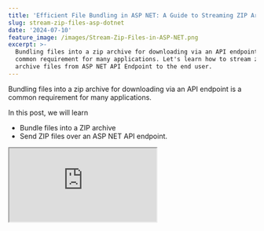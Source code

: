 ```yaml
---
title: 'Efficient File Bundling in ASP NET: A Guide to Streaming ZIP Archives'
slug: stream-zip-files-asp-dotnet
date: '2024-07-10'
feature_image: /images/Stream-Zip-Files-in-ASP-NET.png
excerpt: >-
  Bundling files into a zip archive for downloading via an API endpoint is a
  common requirement for many applications. Let's learn how to stream zip
  archive files from ASP NET API Endpoint to the end user.
---
```

Bundling files into a zip archive for downloading via an API endpoint is a common requirement for many applications.

In this post, we will learn

-   Bundle files into a ZIP archive
-   Send ZIP files over an ASP NET API endpoint.

<iframe src="https://www.youtube.com/embed/U0uyhX4JX8w?feature=oembed" />

We’ll explore two approaches: the first is simple but inefficient, and the second, with only a few extra lines of code, dramatically enhances the download experience and overall application performance.

For the demo, I’ll store the files in Amazon S3, which I will retrieve, zip, and send back to the user. The same approach applies if you’re streaming files from a disk or any other cloud storage.

Thank you to AWS for sponsoring this video; it’s part of my [ASP NET Series](/blog/tag/asp-net/).

## Bundle Files into Zip Archive in .NET

The [System.IO.Compression Namespace](https://learn.microsoft.com/en-us/dotnet/api/system.io.compression) contains classes that provide classes for basic compression and decompression services in .NET.

We will use the [ZipArchive](https://learn.microsoft.com/en-us/dotnet/api/system.io.compression.ziparchive) class to create a zip archive.

To create a zip archive, we need files.

Files can come from anywhere - in memory for your application, file storage, cloud storage, etc.

For this demo, I have them coming from Aamzon S3.

Amazon Simple Storage Service (S3) is an object storage service that provides a scalable and secure storage infrastructure.

<PostCard 
  title="Amazon S3 For the .NET Developer: How to Easily Get Started"
  description="Learn how to get started with Amazon S3 from a .NET Core application. We will learn how to store and retrieve data from the storage, important concepts to be aware of while using S3."
  slug="amazon-s3-dotnet/"
  image="/images/size/w1200/storage-box.jpg"
/>

The code below shows an example of how you can build a Zip archive using the ZipArchive class in .NET.

It first lists all the files in an S3 bucket using the AmazonS3Client instance. Again, based on your application logic and the use case, this could be a subset of files in the bucket (or wherever they are stored).

We create a MemoryStream, which is the underlying stream for the ZipArchive.

The ZipArchive instance must be created with the `leaveOpen` flag set to true to use the underlying stream (`MemoryStream` in this case) even after disposing of the `ZipArchive` instance.

As we read the file contents from the S3 bucket, we write that to the archive as a new Entry. An entry is nothing but a new file within the Zip archive.

```csharp
var bucketName = "myapp-data-files";
var listObjects = await amazonS3Client
    .ListObjectsV2Async(new ListObjectsV2Request() {BucketName = bucketName});

var zipStream = new MemoryStream();
using var zipArchive = new ZipArchive(
    zipStream, ZipArchiveMode.Create, leaveOpen: true);
    
foreach (var s3Object in listObjects.S3Objects)
{
    var file = await amazonS3Client
        .GetObjectAsync(s3Object.BucketName, s3Object.Key);
    var entry = zipArchive.CreateEntry(file.Key);
    await using var entryStream = entry.Open();
    await file.ResponseStream.CopyToAsync(entryStream);
}

zipArchive.Dispose();
zipStream.Seek(0, SeekOrigin.Begin);
```

Once all the files are written into the `ZipArchive` we can dispose of the instance and use the underlying `MemoryStream` instance for the Zip archive contents.

💡

It's important to call the __Dispose__ method on the ZipArchive, which will also flush all its contents to the underlying Stream. If not you can run into scenarios where the ZipArchive is created with no files inside it.

## Send Zip Archive Using Memory Stream in ASP NET

Now that the files are nicely zipped up let's send this back to a user using an ASP NET HTTP API Endpoint.

Below is a simple minimal API endpoint that uses our above function to create an in-memory `zipStream` instance.

```csharp
app.MapGet("/download-zip", async (IAmazonS3 amazonS3Client
    {
        var zipStream = GetZipStream(amazonS3Client);
        
        return Results.File(
            zipStream,
            contentType: "application/octet-stream",
            fileDownloadName: "Files.zip");
    })
    .WithName("DownloadZip")
    .WithOpenApi();
```

It uses the stream to create a File response using the `Results` class and specifies the `ContentType` and also the `fileDownloadName` (which sets the `Content-Disposition` response header).

Calling the endpoint will in-turn call the S3 bucket, get all files, create the Zip archive stream and send it back to the user.

### Why Is Using MemoryStream Not Ideal for Web API?

In the above scenario, our ZipArchive uses an underlying MemoryStream instance.

The MemoryStream is stored in the memory of our application server.

Depending on the number of files, their size, and concurrent requests, your application server might encounter memory issues, even to the point of bringing it down.

The user experience is also not ideal since the user will start seeing the download only after the entire ZipArchive is created in the server memory.

Again, depending on the file size and the number of files the server has to retrieve from S3 (or any other storage), this could take a while.

Without proper UI feedback, the User could also navigate away or cancel the requests, thinking the application is not responding or has crashed.

<PostCard 
  title="A .NET Programmer’s Guide to CancellationToken"
  description="Imagine having a long-running request triggered by a user on your server. But the user is no longer interested in the result and has navigated away from the page. However, the server is still processing that request and utilizing resources until you come along and implement Cancellation Tokens in the"
  slug="cancellation-token-dotnet/"
  image="/images/Cancellation-Token.png"
/>

## Stream ZipArchive in ASP NET API

  
To improve the user experience and application memory usage, we can stream data from our server to the client as we read files from S3 or whatever the source of the file stream is.

In this scenario, the server is not interested in the file's actual contents and is only interested in sending it straight to the user.

Instead of creating an in-memory instance of the stream for the ZipArchive, we can directly use the underlying stream of the `HtppResponse` instance.

The [BodyWriter property](https://learn.microsoft.com/en-us/dotnet/api/microsoft.aspnetcore.http.httpresponse.bodywriter?view=aspnetcore-8.0) on the HttpResponse returns an instance of `PipeWriter`, which is a class in the System.IO.Pipelines namespace.

[_System.IO.Pipelines_](https://learn.microsoft.com/en-us/dotnet/standard/io/pipelines) _is a library designed to facilitate high-performance I/O in. NET. It targets the .NET Standard and works on all .NET implementations._

```csharp
app.MapGet("/stream-zip", async (IAmazonS3 amazonS3Client, HttpResponse httpResponse) =>
    {
        var bucketName = "myapp-data-files";
        var listObjects = await amazonS3Client
            .ListObjectsV2Async(new ListObjectsV2Request() {BucketName = bucketName});
        
        httpResponse.ContentType = "application/octet-stream";
        httpResponse.Headers.Append(
            "Content-Disposition", "attachment; filename=StreamFile.zip");
        
        var zipStream = httpResponse.BodyWriter.AsStream();
        using var zipArchive = new ZipArchive(
            zipStream, ZipArchiveMode.Create, leaveOpen: true);
        foreach (var s3Object in listObjects.S3Objects)
        {
            var file = await amazonS3Client.GetObjectAsync(s3Object.BucketName, s3Object.Key);
            var entry = zipArchive.CreateEntry(file.Key);
            await using var entryStream = entry.Open();
            await file.ResponseStream.CopyToAsync(entryStream);
        }
    })
```

Now, instead of creating a new MemoryStream instance, we use the `BodyWriter` as a stream instance that the ZipArchive can directly write to.

Since the code has already started writing to the underlying `HttpResponse` we no longer require to return any information from the endpoint.

So we can remove the File return and instead update the required response headers directly on the `HttpResponse` instance as shown above with `ContentType` and `Content-Disposition` headers.

In this case, the user gets the download file option when the first file is read from S3 and written to the HttpResponse.

As more files are read from S3 and written to the response, the contents will stream back to the user and also update the total number of bytes being transferred.

The server is also not building up the entire ZipArchive instead it's sending the file contents as soon as it reads each file, and reduces the overall memory it holds on to for this use-case.

The complete source code for this demo is available [here](https://github.com/rahulpnath/youtube-samples/tree/main/stream-zip-files).
